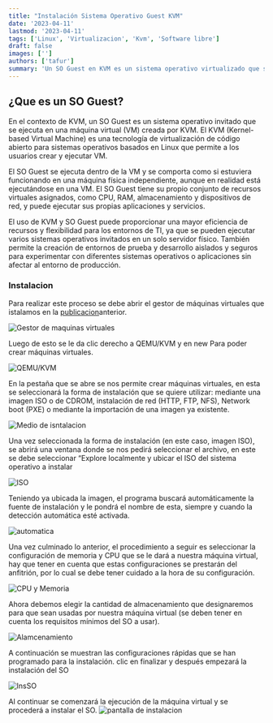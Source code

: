 ```yaml
---
title: "Instalación Sistema Operativo Guest KVM"
date: '2023-04-11'
lastmod: '2023-04-11'
tags: ['Linux', 'Virtualizacion', 'Kvm', 'Software libre']
draft: false
images: ['']
authors: ['tafur']
summary: 'Un SO Guest en KVM es un sistema operativo virtualizado que se ejecuta en una máquina virtual en un hipervisor KVM.'
---
```


## ¿Que es un SO Guest?

En el contexto de KVM, un SO Guest es un sistema operativo invitado que se ejecuta en una máquina virtual (VM) creada por KVM. El KVM (Kernel-based Virtual Machine) es una tecnología de virtualización de código abierto para sistemas operativos basados en Linux que permite a los usuarios crear y ejecutar VM.

El SO Guest se ejecuta dentro de la VM y se comporta como si estuviera funcionando en una máquina física independiente, aunque en realidad está ejecutándose en una VM. El SO Guest tiene su propio conjunto de recursos virtuales asignados, como CPU, RAM, almacenamiento y dispositivos de red, y puede ejecutar sus propias aplicaciones y servicios.

El uso de KVM y SO Guest puede proporcionar una mayor eficiencia de recursos y flexibilidad para los entornos de TI, ya que se pueden ejecutar varios sistemas operativos invitados en un solo servidor físico. También permite la creación de entornos de prueba y desarrollo aislados y seguros para experimentar con diferentes sistemas operativos o aplicaciones sin afectar al entorno de producción.

### Instalacion

Para realizar este proceso se debe abrir el gestor de máquinas virtuales que istalamos en la [publicacion](/blog/instalacion-kvm)anterior.

![Gestor de maquinas virtuales](https://drive.google.com/uc?export=view&id=1bd54K53FSpUEvAChkhkPnqEb7qq2pq5D)

Luego de esto se le da clic derecho a QEMU/KVM y en new Para poder crear máquinas virtuales.

![QEMU/KVM](https://drive.google.com/uc?export=view&id=1e624lT5wlFAo0vj5Qw7srIB1pT30DhEo)

En la pestaña que se abre se nos permite crear máquinas virtuales, en esta se seleccionará la forma de instalación que se quiere utilizar: mediante una imagen ISO o de CDROM, instalación de red (HTTP, FTP, NFS), Network boot (PXE) o mediante la importación de una imagen ya existente.

![Medio de isntalacion](https://drive.google.com/uc?export=view&id=1Er3dlONFS6fbainEcxNzMZZmgP5RX9Lc)

Una vez seleccionada la forma de instalación  (en este caso, imagen ISO), se abrirá una ventana donde se nos pedirá seleccionar el archivo, en este se debe seleccionar “Explore localmente y ubicar el ISO del sistema operativo a instalar

![ISO](https://drive.google.com/uc?export=view&id=1YCF6avBBJjgcFG22MPmOoeOVMzfyv7jW)

Teniendo ya ubicada la imagen, el programa buscará automáticamente la fuente de instalación y le pondrá el nombre de esta, siempre y cuando la detección automática esté activada.

![automatica](https://drive.google.com/uc?export=view&id=1jIxMrO_jN1AWlzaYpcu2yBOULNNOHB2i)

Una vez culminado lo anterior, el procedimiento a seguir es seleccionar la configuración de memoria y CPU que se le dará  a nuestra máquina virtual, hay que tener en cuenta que estas configuraciones se prestarán del anfitrión, por lo cual se debe tener cuidado a la hora de su configuración.

![CPU y Memoria](https://drive.google.com/uc?export=view&id=1dT2JOfULdl8Jus2iCV_WF6iQ-DZG9cbH)

Ahora debemos elegir la cantidad de almacenamiento que designaremos para que sean usadas por nuestra máquina virtual (se deben tener en cuenta los requisitos mínimos del SO a usar).

![Alamcenamiento](https://lh3.googleusercontent.com/drive-viewer/AAOQEOSOEHfQy0e8mxIikxj9WnTwe9-YCbUUH6I5UG9CkALq0OPM8wicMjr-98DLRChVAhlTWiczaf_p1X_Lb4Wt4RnEQ32CNQ=s2560)

A continuación se muestran las configuraciones rápidas que se han programado para la instalación. clic en finalizar y después empezará la instalación del SO

![InsSO](https://drive.google.com/uc?export=view&id=1lBF32U_MBRf_GEeC6IAATAYjq7C_tlOA)

Al continuar se  comenzará la ejecución de la máquina virtual y se procederá a instalar el SO.
![pantalla de instalacion](https://drive.google.com/uc?export=view&id=1Wr-NdHyiP7GAJxavgnpsrXUNbaMf-j62)
